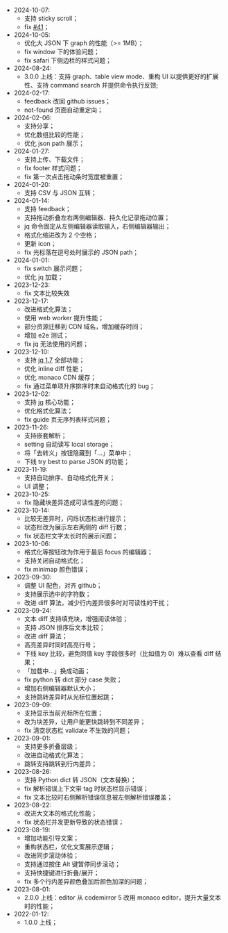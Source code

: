 - 2024-10-07:
  - 支持 sticky scroll；
  - fix [#41](https://github.com/loggerhead/json4u/pull/41)；
- 2024-10-05:
  - 优化大 JSON 下 graph 的性能（>= 1MB）；
  - fix window 下的体验问题；
  - fix safari 下侧边栏的样式问题；
- 2024-08-24:
  - 3.0.0 上线：支持 graph、table view mode、重构 UI 以提供更好的扩展性、支持 command search 并提供命令执行反馈;
- 2024-02-17:
  - feedback 改回 github issues；
  - not-found 页面自动重定向；
- 2024-02-06:
  - 支持分享；
  - 优化数组比较的性能；
  - 优化 json path 展示；
- 2024-01-27:
  - 支持上传、下载文件；
  - fix footer 样式问题；
  - fix 第一次点击拖动条时宽度被重置；
- 2024-01-20:
  - 支持 CSV 与 JSON 互转；
- 2024-01-14:
  - 支持 feedback；
  - 支持拖动折叠左右两侧编辑器、持久化记录拖动位置；
  - jq 命令固定从左侧编辑器读取输入，右侧编辑器输出；
  - 格式化缩进改为 2 个空格；
  - 更新 icon；
  - fix 光标落在逗号处时展示的 JSON path；
- 2024-01-01:
  - fix switch 展示问题；
  - 优化 jq 加载；
- 2023-12-23:
  - fix 文本比较失效
- 2023-12-17:
  - 改进格式化算法；
  - 使用 web worker 提升性能；
  - 部分资源迁移到 CDN 域名，增加缓存时间；
  - 增加 e2e 测试；
  - fix jq 无法使用的问题；
- 2023-12-10:
  - 支持 [jq 1.7](https://jqlang.github.io/jq/tutorial/) 全部功能；
  - 优化 inline diff 性能；
  - 优化 monaco CDN 缓存；
  - fix 通过菜单项升序排序时未自动格式化的 bug；
- 2023-12-02:
  - 支持 [jq](https://jqlang.github.io/jq/tutorial/) 核心功能；
  - 优化格式化算法；
  - fix guide 页无序列表样式问题；
- 2023-11-26:
  - 支持嵌套解析；
  - setting 自动读写 local storage；
  - 将「去转义」按钮隐藏到「...」菜单中；
  - 下线 try best to parse JSON 的功能；
- 2023-11-19:
  - 支持自动排序、自动格式化开关；
  - UI 调整；
- 2023-10-25:
  - fix 隐藏块差异造成可读性差的问题；
- 2023-10-14:
  - 比较无差异时，闪烁状态栏进行提示；
  - 状态栏改为展示左右两侧的 diff 行数；
  - fix 状态栏文字太长时的展示问题；
- 2023-10-06:
  - 格式化等按钮改为作用于最后 focus 的编辑器；
  - 支持关闭自动格式化；
  - fix minimap 颜色错误；
- 2023-09-30:
  - 调整 UI 配色，对齐 github；
  - 支持展示选中的字符数；
  - 改进 diff 算法，减少行内差异很多时对可读性的干扰；
- 2023-09-24:
  - 文本 diff 支持填充块，增强阅读体验；
  - 支持 JSON 排序后文本比较；
  - 改进 diff 算法；
  - 高亮差异时同时高亮行号；
  - 下线 key 比较，避免同值 key 字段很多时（比如值为 0）难以查看 diff 结果；
  - 「加载中...」换成动画；
  - fix python 转 dict 部分 case 失败；
  - 增加右侧编辑器默认大小；
  - 支持跳转差异时从光标位置起跳；
- 2023-09-09:
  - 支持显示当前光标所在位置；
  - 改为块差异，让用户能更快跳转到不同差异；
  - fix 清空状态栏 validate 不生效的问题；
- 2023-09-01:
  - 支持更多折叠层级；
  - 改进自动格式化算法；
  - 跳转支持跳转到行内差异；
- 2023-08-26:
  - 支持 Python dict 转 JSON（文本替换）；
  - fix 解析错误上下文带 tag 时状态栏显示错误；
  - fix 文本比较时右侧解析错误信息被左侧解析错误覆盖；
- 2023-08-22:
  - 改进大文本的格式化性能；
  - fix 状态栏并发更新导致的状态错误；
- 2023-08-19:
  - 增加功能引导文案；
  - 重构状态栏，优化文案展示逻辑；
  - 改进同步滚动体验；
  - 支持通过按住 Alt 键暂停同步滚动；
  - 支持快捷键进行折叠/展开；
  - fix 多个行内差异颜色叠加后颜色加深的问题；
- 2023-08-01:
  - 2.0.0 上线：editor 从 codemirror 5 改用 monaco editor，提升大量文本时的性能；
- 2022-01-12:
  - 1.0.0 上线；

